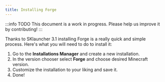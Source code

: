 ```yaml
---
title: Installing Forge
---
```


:::info TODO
This document is a work in progress. Please help us improve it by contributing!
:::

Thanks to SKlauncher 3.1 installing Forge is a really quick and simple process. Here's what you will need to do to install it:

1. Go to the **Installations Manager** and create a new installation.
2. In the version chooser select **Forge** and choose desired Minecraft version.
3. Customize the installation to your liking and save it.
4. Done!